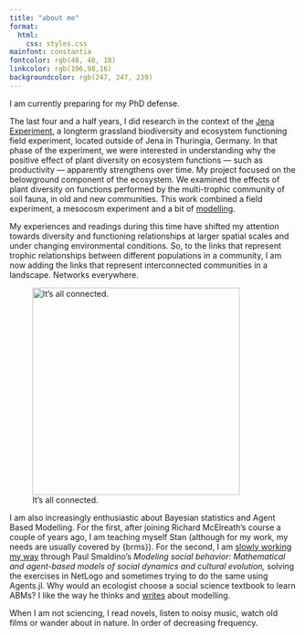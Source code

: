 ```yaml
---
title: "about me"
format: 
  html: 
    css: styles.css
mainfont: constantia 
fontcolor: rgb(48, 48, 18)
linkcolor: rgb(196,98,16)
backgroundcolor: rgb(247, 247, 239)
---
```


I am currently preparing for my PhD defense.

The last four and a half years, I did research in the context of the [Jena Experiment](https://the-jena-experiment.de/), a longterm grassland biodiversity and ecosystem functioning field experiment, located outside of Jena in Thuringia, Germany. In that phase of the experiment, we were interested in understanding why the positive effect of plant diversity on ecosystem functions — such as productivity — apparently strengthens over time. My project focused on the belowground component of the ecosystem. We examined the effects of plant diversity on functions performed by the multi-trophic community of soil fauna, in old and new communities. This work combined a field experiment, a mesocosm experiment and a bit of [modelling](https://doi.org/10.1111/1365-2435.14419).

My experiences and readings during this time have shifted my attention towards diversity and functioning relationships at larger spatial scales and under changing environmental conditions. So, to the links that represent trophic relationships between different populations in a community, I am now adding the links that represent interconnected communities in a landscape. Networks everywhere.

![It's all connected.](images/charlie.jpeg){fig-align="center" width="363"}

I am also increasingly enthusiastic about Bayesian statistics and Agent Based Modelling. For the first, after joining Richard McElreath's course a couple of years ago, I am teaching myself Stan (although for my work, my needs are usually covered by {brms}). For the second, I am [slowly working my way](https://github.com/amynang/MSB) through Paul Smaldino's *Modeling social behavior: Mathematical and agent-based models of social dynamics and cultural evolution,* solving the exercises in NetLogo and sometimes trying to do the same using Agents.jl. Why would an ecologist choose a social science textbook to learn ABMs? I like the way he thinks and [writes](https://smaldino.com/wp/wp-content/uploads/2021/11/Smaldino2020-HowToTranslateAVerbalTheoryToFormalModel.pdf) about modelling.

When I am not sciencing, I read novels, listen to noisy music, watch old films or wander about in nature. In order of decreasing frequency.
